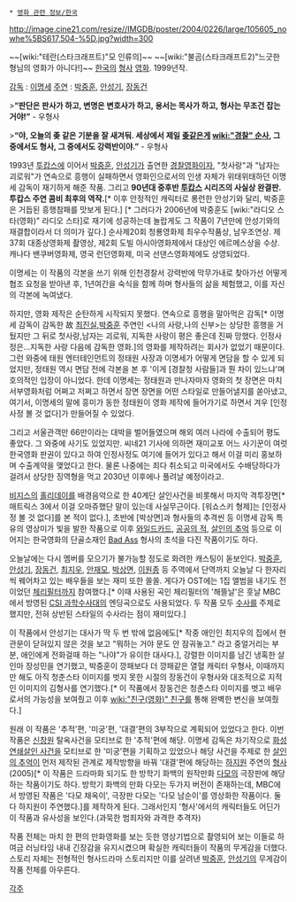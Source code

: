  * [[영화 관련 정보/한국]]

http://image.cine21.com/resize//IMGDB/poster/2004/0226/large/105605_nowhe%5BS617,504-%5D.jpg?width=300

~~[wiki:"테란(스타크래프트)"모 인류의]~~ ~~[wiki:"불곰(스타크래프트2)"느긋한 형님의 영화가 아니다!]~~
[[한국]]의 [[형사]] [[영화]]. 1999년작.

[[감독]] : [[이명세]]
[[주연]] : [[박중훈]], [[안성기]], [[장동건]]

>'''“판단은 판사가 하고, 변명은 변호사가 하고, 용서는 목사가 하고, 형사는 무조건 잡는 거야!”''' - 우형사

>'''“야, 오늘의 좆 같은 기분을 잘 새겨둬. 세상에서 제일 [[좆]]같은게 [[wiki:"경찰" 순사]], 그 중에서도 형사, 그 중에서도 강력반이야.”''' - 우형사

1993년 [[투캅스]]에 이어서 [[박중훈]], [[안성기]]가 출연한 [[경찰]]영화이자, "첫사랑"과 "남자는 괴로워"가 연속으로 흥행이 실패하면서 영화인으로서의 인생 자체가 위태위태하던 이명세 감독이 재기하게 해준 작품. 그리고 '''90년대 중후반 [[투캅스]] 시리즈의 사실상 완결판. 투캅스 주연 콤비 최후의 역작.'''[* 이후 안정적인 캐릭터로 롱런한 안성기와 달리, 박중훈은 거듭된 흥행참패를 맛보게 된다.] [* 그러다가 2006년에 박중훈도 [wiki:"라디오 스타(영화)" 라디오 스타]로 재기에 성공하는데 놀랍게도 그 작품이 7년만에 안성기와의 재결합이라서 더 의미가 깊다.] 순사제20회 청룡영화제 최우수작품상, 남우조연상. 제37회 대종상영화제 촬영상, 제2회 도빌 아시아영화제에서 대상인 에르메스상을 수상. 캐나다 밴쿠버영화제, 영국 런던영화제, 미국 선댄스영화제에도 상영되었다.

이명세는 이 작품의 각본을 쓰기 위해 인천경찰서 강력반에 막무가내로 찾아가선 어떻게 협조 요청을 받아낸 후, 1년여간을 숙식을 함께 하며 형사들의 삶을 체험했고, 이를 자신의 각본에 녹여냈다. 

하지만, 영화 제작은 순탄하게 시작되지 못했다. 연속으로 흥행을 말아먹은 감독[* 이명세 감독이 감독한 故 [[최진실]],[[박중훈]] 주연인 <나의 사랑,나의 신부>는 상당한 흥행을 거뒀지만 그 뒤로 첫사랑,남자는 괴로워, 지독한 사랑이 평은 좋은데 진짜 망했다. 인정사정은...지독한 사랑 다음에 감독한 영화.]의 영화를 제작하려는 회사가 없었기 때문이다. 그런 와중에 태원 엔터테인먼트의 정태원 사장과 이명세가 어떻게 면담을 할 수 있게 되었지만, 정태원 역시 면담 전에 각본을 본 후 '이게 [경찰청 사람들]과 뭔 차이 있느냐'며 호의적인 입장이 아니었다. 한데 이명세는 정태원과 만나자마자 영화의 첫 장면은 마치 서부영화처럼 어쩌고 저쩌고 하면서 장면 장면을 어떤 스타일로 만들어낼지를 쏟아냈고, 여기서, 이명세의 말에 흥미가 동한 정태원이 영화 제작에 들어가기로 하면서 겨우 [인정사정 볼 것 없다]가 만들어질 수 있었다.

그리고 서울관객만 66만이라는 대박을 벌어들였으며 해외 여러 나라에 수출되어 평도 좋았다. 그 와중에 사기도 있었지만. 씨네21 기사에 의하면 재미교포 어느 사기꾼이 여럿 한국영화 판권이 있다고 하여 인정사정도 여기에 들어가 있다고 해서 이걸 미리 홍보하며 수출계약을 맺었다고 한다. 물론 나중에는 죄다 취소되고 미국에서도 수배당하다가 걸려서 상당한 징역형을 먹고 2030년 이후에나 풀려날 예정이라고.

[[비지스]]의 [[홀리데이]]를 배경음악으로 한 40계단 살인사건을 비롯해서 마지막 격투장면[* 매트릭스 3에서 이걸 오마쥬했단 말이 있는데 사실무근이다. [워쇼스키 형제]는 [인정사정 볼 것 없다]를 본 적이 없다.], 초반에 [박상면]과 형사들의 추격씬 등 이명세 감독 특유의 영상미가 빛을 발한 작품으로 이후 [[와일드카드]], [[공공의 적]], [[살인의 추억]] 등으로 이어지는 한국영화의 단골소재인 [[Bad Ass]] 형사의 초석을 다진 작품이기도 하다.

오늘날에는 다시 멤버를 모으기가 불가능할 정도로 화려한 캐스팅이 돋보인다. [[박중훈]], [[안성기]], [[장동건]], [[최지우]], [[안재모]], [[박상면]], [[이원종]] 등 주역에서 단역까지 오늘날 다 한자리씩 꿰어차고 있는 배우들을 보는 재미 또한 쏠쏠. 게다가 OST에는 1집 앨범을 내기도 전이었던 [[체리필터]]까지 참여했다.[* 이때 사용된 곡인 체리필터의 '해뜰날'은 훗날 MBC에서 방영된 [[CSI 과학수사대]]의 엔딩곡으로도 사용되었다. 두 작품 모두 [[수사]]를 주제로 했지만, 전혀 상반된 스타일의 수사라는 점이 재미있다.]

이 작품에서 안성기는 대사가 딱 두 번 밖에 없음에도[* 작중 애인인 최지우의 집에서 현관문이 닫혀있지 않은 것을 보고 "뭐하는 거야 문도 안 잠궈놓고." 라고 중얼거리는 부분, 애인에게 전화걸때 하는 "나야"가 유이한 대사다.], 강렬한 이미지를 남긴 냉혹한 살인마 장성민을 연기했고, 박중훈이 깡패보다 더 깡패같은 열혈 캐릭터 우형사, 이때까지만 해도 아직 청춘스타 이미지를 벗지 못한 시절의 장동건이 우형사와 대조적으로 지적인 이미지의 김형사를 연기했다.[* 이 작품에서 장동건은 청춘스타 이미지를 벗고 배우로서의 가능성을 보여줬고 이후 [[wiki:"친구(영화)" 친구]]를 통해 완벽한 변신을 보여줬다.]

원래 이 작품은 '추적'편, '미궁'편, '대결'편의 3부작으로 계획되어 있었다고 한다. 이번 작품은 [[신창원]] 탈옥사건을 모티브로 한 '추적'편에 해당. 이명세 감독은 차기작으로 [[화성 연쇄살인 사건]]을 모티브로 한 '미궁'편을 기획하고 있었으나 해당 사건을 주제로 한 [[살인의 추억]]이 먼저 제작된 관계로 제작방향을 바꿔 '대결'편에 해당하는 [[하지원]] 주연의 [[형사]](2005)[* 이 작품은 드라마화 되기도 한 방학기 화백의 원작만화 [[다모]]의 극장판에 해당하는 작품이기도 하다. 방학기 화백의 만화 다모는 두가지 버전이 존재하는데, MBC에서 방영된 작품은 '다모 채옥이', 극장판 다모는 '다모 남순이'를 영상화한 작품이다. 둘 다 하지원이 주연했다.]를 제작하게 된다. 그래서인지 '형사'에서의 캐릭터들도 어딘가 이 작품과 유사성을 보인다.(과묵한 범죄자와 과격한 추격자)

작품 전체는 마치 한 편의 만화영화를 보는 듯한 영상기법으로 촬영되어 보는 이들로 하여금 러닝타임 내내 긴장감을 유지시켰으며 확실한 캐릭터들이 작품의 무게감을 더했다. 스토리 자체는 전형적인 형사드라마 스토리지만 이를 살려낸 [[박중훈]], [[안성기]]의 무게감이 작품 전체를 아우른다.

[[각주]]
